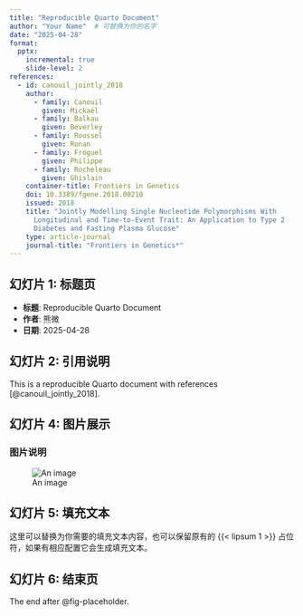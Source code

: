 ```yaml
---
title: "Reproducible Quarto Document"
author: "Your Name"  # 可替换为你的名字
date: "2025-04-28"
format:
  pptx:
    incremental: true
    slide-level: 2
references:
  - id: canouil_jointly_2018
    author:
      - family: Canouil
        given: Mickaël
      - family: Balkau
        given: Beverley
      - family: Roussel
        given: Ronan
      - family: Froguel
        given: Philippe
      - family: Rocheleau
        given: Ghislain
    container-title: Frontiers in Genetics
    doi: 10.3389/fgene.2018.00210
    issued: 2018
    title: "Jointly Modelling Single Nucleotide Polymorphisms With
      Longitudinal and Time-to-Event Trait: An Application to Type 2
      Diabetes and Fasting Plasma Glucose"
    type: article-journal
    journal-title: "Frontiers in Genetics*"
---
```


## 幻灯片 1: 标题页
- **标题**: Reproducible Quarto Document
- **作者**: 熊微
- **日期**: 2025-04-28

## 幻灯片 2: 引用说明
This is a reproducible Quarto document with references [@canouil_jointly_2018].

## 幻灯片 4: 图片展示
### 图片说明
![An image](https://picsum.photos/600/400){#fig-placeholder}

## 幻灯片 5: 填充文本
这里可以替换为你需要的填充文本内容，也可以保留原有的 {{< lipsum 1 >}} 占位符，如果有相应配置它会生成填充文本。

## 幻灯片 6: 结束页
The end after @fig-placeholder. 